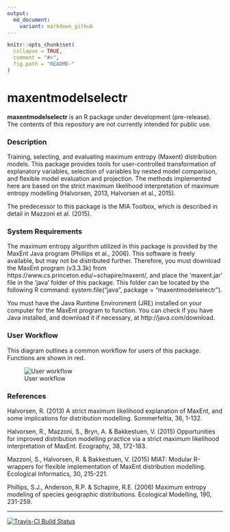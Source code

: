 ```yaml
---
output:
  md_document:
    variant: markdown_github
---
```


<!-- README.md is generated from README.Rmd. Please edit that file -->

```r
knitr::opts_chunk$set(
  collapse = TRUE,
  comment = "#>",
  fig.path = "README-"
)
```

# maxentmodelselectr

**maxentmodelselectr** is an R package under development (pre-release). The contents of this repository are not currently intended for public use.

### Description
Training, selecting, and evaluating maximum entropy (Maxent) distribution models. This package provides tools for user-controlled transformation of explanatory variables, selection of variables by nested model comparison, and flexible model evaluation and projection. The methods implemented here are based on the strict maximum likelihood interpretation of maximum entropy modelling (Halvorsen, 2013, Halvorsen et al., 2015).

The predecessor to this package is the MIA Toolbox, which is described in detail in Mazzoni et al. (2015). 

### System Requirements
The maximum entropy algorithm utilized in this package is provided by the MaxEnt Java program (Phillips et al., 2006). This software is freely available, but may not be distributed further. Therefore, you must download the MaxEnt program (v3.3.3k) from https://www.cs.princeton.edu/~schapire/maxent/, and place the 'maxent.jar' file in the 'java' folder of this package. This folder can be located by the following R command: system.file("java", package = "maxentmodelselectr"). 

You must have the Java Runtime Environment (JRE) installed on your computer for the MaxEnt program to function. You can check if you have Java installed, and download it if necessary, at http://java.com/download.

### User Workflow
This diagram outlines a common workflow for users of this package. Functions are shown in red.

![User workflow](/man/figures/workflow-flowchart.png)

### References
Halvorsen, R. (2013) A strict maximum likelihood explanation of MaxEnt, and some implications for distribution modelling. Sommerfeltia, 36, 1-132.

Halvorsen, R., Mazzoni, S., Bryn, A. & Bakkestuen, V. (2015) Opportunities for improved distribution modelling practice via a strict maximum likelihood interpretation of MaxEnt. Ecography, 38, 172-183.

Mazzoni, S., Halvorsen, R. & Bakkestuen, V. (2015) MIAT: Modular R-wrappers for flexible implementation of MaxEnt distribution modelling. Ecological Informatics, 30, 215-221.

Phillips, S.J., Anderson, R.P. & Schapire, R.E. (2006) Maximum entropy modeling of species geographic distributions. Ecological Modelling, 190, 231-259.

***

[![Travis-CI Build Status](https://travis-ci.org/julienvollering/maxentmodelselectr.svg?branch=master)](https://travis-ci.org/julienvollering/maxentmodelselectr)
